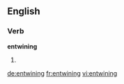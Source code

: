 ==English==

===Verb===
'''entwining'''

# {{present participle of|[[entwine]]}}

[[de:entwining]]
[[fr:entwining]]
[[vi:entwining]]
